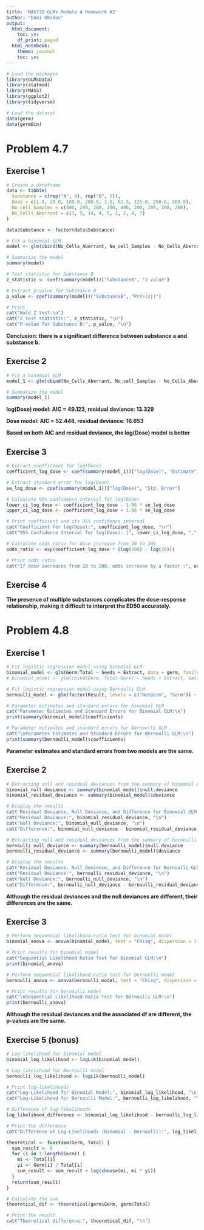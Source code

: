 ---
title: 'MA5732-GLMs Module 4 Homework #2'
author: "Doni Obidov"
output:
  html_document:
    toc: yes
    df_print: paged
  html_notebook:
    theme: journal
    toc: yes
---

```{r}
# Load the packages
library(GLMsData)
library(statmod)
library(MASS)
library(ggplot2)
library(tidyverse)

# Load the dataset
data(germ)
data(germBin)
```

# Problem 4.7

## Exercise 1

```{r}
# Create a dataframe
data <- tibble(
  Substance = c(rep("A", 4), rep("B", 5)),
  Dose = c(1.0, 20.0, 100.0, 200.0, 1.0, 62.5, 125.0, 250.0, 500.0),
  No_cell_Samples = c(400, 200, 200, 200, 400, 200, 200, 200, 200),
  No_Cells_Aberrant = c(3, 5, 14, 4, 5, 2, 2, 4, 7)
)

data$Substance <- factor(data$Substance)
```

```{r}
# Fit a binomial GLM
model <- glm(cbind(No_Cells_Aberrant, No_cell_Samples - No_Cells_Aberrant) ~ Substance + Dose, data = data, family = binomial(link = "logit"))

# Summarize the model
summary(model)
```

```{r}
# Test statistic for Substance B
z_statistic <- coef(summary(model))["SubstanceB", "z value"]

# Extract p-value for Substance B
p_value <- coef(summary(model))["SubstanceB", "Pr(>|z|)"]

# Print
cat("Wald Z test:\n")
cat("Z test statistic:", z_statistic, "\n")
cat("P-value for Substance B:", p_value, "\n")
```

**Conclusion: there is a significant difference between substance a and substance b.**

## Exercise 2

```{r}
# Fit a binomial GLM
model_1 <- glm(cbind(No_Cells_Aberrant, No_cell_Samples - No_Cells_Aberrant) ~ Substance + log(Dose), data = data, family = binomial(link = "logit"))

# Summarize the model
summary(model_1)
```

**log(Dose) model: AIC = 49.123, residual deviance: 13.329**

**Dose model: AIC = 52.448, residual deviance: 16.653**

**Based on both AIC and residual deviance, the log(Dose) model is better**

## Exercise 3

```{r}
# Extract coefficient for log(Dose)
coefficient_log_dose <- coef(summary(model_1))["log(Dose)", "Estimate"]

# Extract standard error for log(Dose)
se_log_dose <- coef(summary(model_1))["log(Dose)", "Std. Error"]

# Calculate 95% confidence interval for log(Dose)
lower_ci_log_dose <- coefficient_log_dose - 1.96 * se_log_dose
upper_ci_log_dose <- coefficient_log_dose + 1.96 * se_log_dose

# Print coefficient and its 95% confidence interval
cat("Coefficient for log(Dose):", coefficient_log_dose, "\n")
cat("95% Confidence Interval for log(Dose): [", lower_ci_log_dose, ",", upper_ci_log_dose, "]\n")
```

```{r}
# Calculate odds ratio for dose increase from 20 to 200
odds_ratio <- exp(coefficient_log_dose * (log(200) - log(20)))

# Print odds ratio
cat("If dose increases from 20 to 200, odds increase by a factor :", odds_ratio, "\n")
```

## Exercise 4

**The presence of multiple substances complicates the dose-response relationship, making it difficult to interpret the ED50 accurately.**

# Problem 4.8

## Exercise 1

```{r}
# Fit logistic regression model using binomial GLM
binomial_model <- glm(Germ/Total ~ Seeds + Extract, data = germ, family = binomial(link = "logit"), weights = Total)
# binomial_model <- glm(cbind(Germ, Total-Germ) ~ Seeds + Extract, data = germ, family = binomial(link = "logit"))

# Fit logistic regression model using Bernoulli GLM
bernoulli_model <- glm(factor(Result, levels = c("NotGerm", "Germ")) ~ Seeds + Extract, data = germBin, family = binomial(link = "logit"))
```

```{r}
# Parameter estimates and standard errors for binomial GLM
cat("Parameter Estimates and Standard Errors for Binomial GLM:\n")
print(summary(binomial_model)$coefficients)

# Parameter estimates and standard errors for Bernoulli GLM
cat("\nParameter Estimates and Standard Errors for Bernoulli GLM:\n")
print(summary(bernoulli_model)$coefficients)
```

**Parameter estimates and standard errors from two models are the same.**

## Exercise 2

```{r}
# Extracting null and residual deviances from the summary of binomial model
binomial_null_deviance <- summary(binomial_model)$null.deviance
binomial_residual_deviance <- summary(binomial_model)$deviance

# Display the results
cat("Residual Deviance, Null Deviance, and Difference for Binomial GLM:\n")
cat("Residual Deviance:", binomial_residual_deviance, "\n")
cat("Null Deviance:", binomial_null_deviance, "\n")
cat("Difference:", binomial_null_deviance - binomial_residual_deviance, "\n\n")

# Extracting null and residual deviances from the summary of bernoulli model
bernoulli_null_deviance <- summary(bernoulli_model)$null.deviance
bernoulli_residual_deviance <- summary(bernoulli_model)$deviance

# Display the results
cat("Residual Deviance, Null Deviance, and Difference for Bernoulli GLM:\n")
cat("Residual Deviance:", bernoulli_residual_deviance, "\n")
cat("Null Deviance:", bernoulli_null_deviance, "\n")
cat("Difference:", bernoulli_null_deviance - bernoulli_residual_deviance, "\n")
```

**Although the residual deviances and the null deviances are different, their differences are the same.**

## Exercise 3

```{r}
# Perform sequential likelihood-ratio test for binomial model
binomial_anova <- anova(binomial_model, test = "Chisq", dispersion = 1)

# Print results for binomial model
cat("Sequential Likelihood-Ratio Test for Binomial GLM:\n")
print(binomial_anova)

# Perform sequential likelihood-ratio test for bernoulli model
bernoulli_anova <- anova(bernoulli_model, test = "Chisq", dispersion = 1)

# Print results for bernoulli model
cat("\nSequential Likelihood-Ratio Test for Bernoulli GLM:\n")
print(bernoulli_anova)
```

**Although the residual deviances and the associated df are different, the p-values are the same.**

## Exercise 5 (bonus)

```{r}
# Log-likelihood for binomial model
binomial_log_likelihood <- logLik(binomial_model)

# Log-likelihood for Bernoulli model
bernoulli_log_likelihood <- logLik(bernoulli_model)

# Print log-likelihoods
cat("Log-Likelihood for Binomial Model:", binomial_log_likelihood, "\n")
cat("Log-Likelihood for Bernoulli Model:", bernoulli_log_likelihood, "\n")

# Difference of log-likelihoods
log_likelihood_difference <- binomial_log_likelihood - bernoulli_log_likelihood

# Print the difference
cat("Difference of Log-Likelihoods (Binomial - Bernoulli):", log_likelihood_difference, "\n")
```

```{r}
theoretical <- function(Germ, Total) {
  sum_result <- 0
  for (i in 1:length(Germ)) {
    mi <- Total[i]
    yi <- Germ[i] / Total[i]
    sum_result <- sum_result + log(choose(mi, mi * yi))
  }
  return(sum_result)
}

# Calculate the sum
theoretical_dif <- theoretical(germ$Germ, germ$Total)

# Print the result
cat("Theoretical difference:", theoretical_dif, "\n")
```